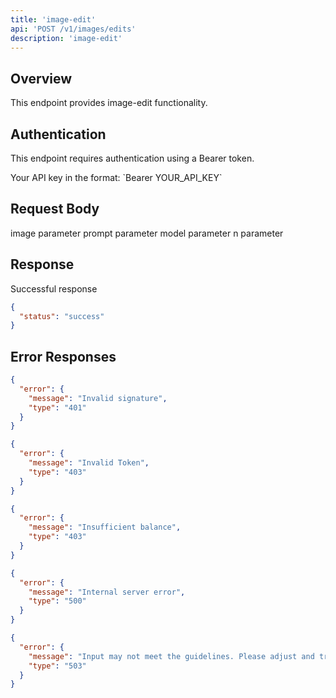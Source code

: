 ```yaml
---
title: 'image-edit'
api: 'POST /v1/images/edits'
description: 'image-edit'
---
```


## Overview

This endpoint provides image-edit functionality.

## Authentication

This endpoint requires authentication using a Bearer token.

<ParamField header="Authorization" type="string" required default="sk-***********">
  Your API key in the format: `Bearer YOUR_API_KEY`
</ParamField>

## Request Body

<ParamField body="image" type="string" required default="/Users/tabe/Desktop/videoframe_4120.png">
  image parameter
</ParamField>

<ParamField body="prompt" type="string" required default="remove background">
  prompt parameter
</ParamField>

<ParamField body="model" type="string" required default="qwen-image-edit">
  model parameter
</ParamField>

<ParamField body="n" type="string" required default="1">
  n parameter
</ParamField>

## Response

<ResponseField name="Success" type="200">
  Successful response

```json
{
  "status": "success"
}
```
</ResponseField>

## Error Responses

<ResponseExample>

```json 401 - Invalid signature
{
  "error": {
    "message": "Invalid signature",
    "type": "401"
  }
}
```

```json 403 - Invalid Token
{
  "error": {
    "message": "Invalid Token",
    "type": "403"
  }
}
```

```json 403 - Insufficient balance
{
  "error": {
    "message": "Insufficient balance",
    "type": "403"
  }
}
```

```json 500 - Internal server error
{
  "error": {
    "message": "Internal server error",
    "type": "500"
  }
}
```

```json 503 - Content policy violation
{
  "error": {
    "message": "Input may not meet the guidelines. Please adjust and try again.",
    "type": "503"
  }
}
```

</ResponseExample>

